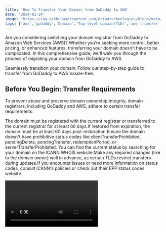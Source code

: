```yaml
---
title: 'How To Transfer Your Domain from GoDaddy to AWS'
date: '2024-01-24'
image: 'https://raw.githubusercontent.com/arinatechnologies/blogs/main/images/godaddytoaws.web'
tags: ['aws','godaddy','Domain','Top-level-domain(TLD)','aws transfer','Route 53','DNS settings','MX records','TXT records']
---
```


Are you considering switching your domain registrar from GoDaddy to Amazon Web Services (AWS)? Whether you're seeking more control, better pricing, or enhanced features, transferring your domain doesn't have to be complicated. In this comprehensive guide, we'll walk you through the process of migrating your domain from GoDaddy to AWS.

Seamlessly transition your domain: Follow our step-by-step guide to transfer from GoDaddy to AWS hassle-free.

## Before You Begin: Transfer Requirements
To prevent abuse and preserve domain ownership integrity, domain registrars, including GoDaddy and AWS, adhere to certain transfer requirements:

The domain must be registered with the current registrar or transferred to the current registrar for at least 60 days.If restored from expiration, the domain must be at least 60 days post-restoration.Ensure the domain doesn't have prohibitive status codes like clientTransferProhibited, pendingDelete, pendingTransfer, redemptionPeriod, or serverTransferProhibited. You can find the current status by searching for your domain on the ICANN WHOIS website.Make any required changes (like to the domain owner) well in advance, as certain TLDs restrict transfers during updates.If you encounter issues or need more information on status codes, consult ICANN's policies or check out their EPP status codes website.

<Video id="y47qSZTW0Og" title="How To Transfer Your Domain from GoDaddy to AWS"/>

### Step 1: Confirm AWS Support for Your Domain's TLD
Start by checking whether Route 53 supports your domain's top-level domain (TLD). Visit to check availability.

### Step 2: Connect with GoDaddy Support
The first step in transferring your domain is to get in touch with GoDaddy's customer support. You will:
Sign in to your GoDaddy account.
Unlock the domain from GoDaddy's interface.
Obtain your account number.
Keep in mind that after making changes, it can take 2 to 3 days for them to propagate.

### Step 3: Prepare for AWS Transfer
Now, head over to your AWS account. Here are the things you need to take care of:
Make sure your domain is not in a locked state; AWS cannot transfer a locked domain.
Discontinue auto-renew as it won't be necessary anymore.
Contact GoDaddy's help center to receive important domain transfer information.

### Step 4: Update Settings with GoDaddy
Ensure the registrant contact email is current for communication and transfer authorization purposes.
Unlock the domain to allow transfer.
Verify the domain is in a transferable state.
If DNSSEC is enabled, disable it for the transfer (reactivate it in AWS later).
Secure an authorization code from GoDaddy, except for certain TLDs like .co.za, .es, .uk, and .co.uk, which have different requirements (e.g., updating IPS tags for .uk domains).

### Step 5: Request Domain Transfer on AWS
Initiate the domain transfer request using AWS Route 53, which will verify the domain status for you. After initiating the transfer, it will officially take 2 to 5 days to complete. Within the AWS Route 53 console:
Click on 'Registered Domains'.
Opt for either transferring a single domain or multiple domains.
Hit 'Check' to confirm the domain is transferable.
Follow AWS's prompts to proceed with the transfer.
AWS will provide status updates on the transfer request through the console.

### Step 6: Post-Transfer Setup
Once the domain is in AWS's hands, you'll receive a notification. You'll then need to:
Update the Name Servers in Route 53.
Verify that hosted records match your desired configuration.
Configure auto-renew to avoid losing your domain at the end of the registration period.
Enable the transfer lock for additional security.
Go to the hosted zone to review domain status and Name Server records.

### Step 7: Additional Checks and Settings
This involves making sure all DNS settings, including MX records and other configurations, are properly set up for your email and website. For example:
If you've moved from GoDaddy's Outlook email to another provider, update the MX records accordingly.
Add any additional DNS records, like TXT for email domain validation and others required for your domain to function correctly.

### Step 8: Final Confirmation and Testing
Ensure that everything works as expected by:
Configure auto-renewal and transfer lock settings to protect your domain.
Verify and update any DNS settings in Route 53 to map correctly to your services.
Confirming the Name Server records match.
Testing traffic routing to your website.
Performing email send and receive tests to confirm that email delivery is functional.

## Conclusion
When choosing to transfer your domain to AWS Route 53:

Remember that DNS records, including MX and TXT records, need to be reconfigured in AWS.
Be aware of special considerations for certain TLDs, including those related to renewal periods and IPS tags (.uk and .co.uk domains, for instance).
Have all name server data ready if you plan to use DNS services outside of AWS after the transfer.
If utilizing DNSSEC, coordinate between GoDaddy and AWS to ensure proper transfer of DNSSEC keys, or risk DNS resolution failure.
By following these steps and understanding the requirements, you can ensure a hassle-free transition of your domain from GoDaddy to AWS Route 53, reaping the benefits of a robust, scalable hosting environment for your website and applications.

Transferring your domain from GoDaddy to AWS Route 53 can give you greater control and might align better with your needs. While the transfer process can take a few days, following these steps will help ensure a smooth migration. Remember to consult AWS's detailed documentation, and don't hesitate to reach out to their support if you encounter any issues.

Feel confident and secure in your decision to transfer, and enjoy the benefits AWS has to offer!
